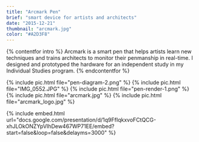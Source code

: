 ```yaml
---
title: "Arcmark Pen"
brief: "smart device for artists and architects"
date: "2015-12-21"
thumbnail: "arcmark.jpg"
color: "#A2D3F8"
---
```


{% contentfor intro %}
Arcmark is a smart pen that helps artists learn new techniques and trains architects to monitor their penmanship in real-time. I designed and prototyped the hardware for an independent study in my Individual Studies program.
{% endcontentfor %}

{% include pic.html file="pen-diagram-2.png" %}
{% include pic.html file="IMG_0552.JPG" %}
{% include pic.html file="pen-render-1.png" %}
{% include pic.html file="arcmark.jpg" %}
{% include pic.html file="arcmark_logo.jpg" %}

{% include embed.html url="docs.google.com/presentation/d/1q9FfIqkxvoFCtQCG-xhJLOkONZYpVIhDew467WP71EE/embed?start=false&loop=false&delayms=3000" %}
